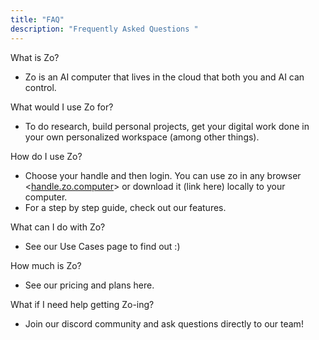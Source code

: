 ```yaml
---
title: "FAQ"
description: "Frequently Asked Questions "
---
```


What is Zo?

- Zo is an AI computer that lives in the cloud that both you and AI can control.

What would I use Zo for?

- To do research, build personal projects, get your digital work done in your own personalized workspace (among other things). 

How do I use Zo?

- Choose your handle and then login. You can use zo in any browser \<[<u>handle.zo.computer</u>](http://handle.zo.computer)\> or download it (link here) locally to your computer. 
- For a step by step guide, check out our features.

What can I do with Zo?

- See our Use Cases page to find out :)

How much is Zo?

- See our pricing and plans here.

What if I need help getting Zo-ing? 

- Join our discord community and ask questions directly to our team\!
